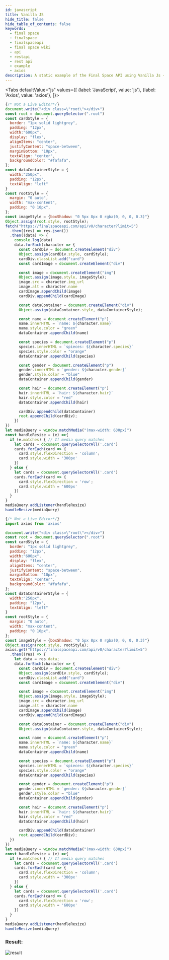 ```yaml
---
id: javascript 
title: Vanilla JS
hide_title: false
hide_table_of_contents: false
keywords:
  - final space
  - finalspace
  - finalspaceapi
  - final space wiki
  - api
  - restapi
  - rest api
  - example
  - axios
description: A static example of the Final Space API using Vanilla Js + Axios.
---
```




<Tabs
  defaultValue="js"
  values={[
    {label: 'JavaScript', value: 'js'},
    {label: 'Axios', value: 'axios'},
  ]}>
  <TabItem value="js">

```js {27,31,39,40,48,53,58,63}
{/* Not a Live Editor*/}
document.write("<div class=\"root\"></div>")
const root = document.querySelector(".root")
const cardStyle = {
  border: "1px solid lightgrey",
  padding: "12px",
  width:"600px",
  display: "flex",
  alignItems: "center",
  justifyContent: "space-between",
  marginBottom: "10px",
  textAlign: "center",
  backgroundColor: "#fafafa",
};
const dataContainerStyle = {
  width:"250px",
  padding: "12px",
  textAlign: "left"
}
const rootStyle = {
  margin: "0 auto",
  width: "max-content",
  padding: "0 10px",
};
const imageStyle = {boxShadow: "0 5px 8px 0 rgba(0, 0, 0, 0.3)"}
Object.assign(root.style, rootStyle);
fetch("https://finalspaceapi.com/api/v0/character?limit=5")
  .then((res) => res.json())
  .then((data) => {
    console.log(data)
    data.forEach(character => {
      const cardDiv = document.createElement("div")
      Object.assign(cardDiv.style, cardStyle);
      cardDiv.classList.add("card")
      const cardImage = document.createElement("div")

      const image = document.createElement("img")
      Object.assign(image.style, imageStyle);
      image.src = character.img_url
      image.alt = character.name
      cardImage.appendChild(image)
      cardDiv.appendChild(cardImage)

      const dataContainer = document.createElement("div")
      Object.assign(dataContainer.style, dataContainerStyle);

      const name = document.createElement("p")
      name.innerHTML = `name: ${character.name}`
      name.style.color = "green"
      dataContainer.appendChild(name)

      const species = document.createElement("p")
      species.innerHTML = `spieces: ${character.species}`
      species.style.color = "orange"
      dataContainer.appendChild(species)

      const gender = document.createElement("p")
      gender.innerHTML = `gender: ${character.gender}`
      gender.style.color = "blue"
      dataContainer.appendChild(gender)

      const hair = document.createElement("p")
      hair.innerHTML = `hair: ${character.hair}`
      hair.style.color = "red"
      dataContainer.appendChild(hair)

      cardDiv.appendChild(dataContainer)
      root.appendChild(cardDiv);
    })
})
let mediaQuery = window.matchMedia("(max-width: 630px)")
const handleResize = (e) =>{
  if (e.matches) { // If media query matches
    let cards = document.querySelectorAll('.card')
    cards.forEach(card => {
      card.style.flexDirection = 'column';
      card.style.width = '300px'
    })
  } else {
    let cards = document.querySelectorAll('.card')
    cards.forEach(card => {
      card.style.flexDirection = 'row';
      card.style.width = '600px'
    })
  }
}
mediaQuery.addListener(handleResize)
handleResize(mediaQuery)

```

  </TabItem>
  <TabItem value="axios">

```js {29,32,40,41,49,54,59,64}
{/* Not a Live Editor*/}
import axios from 'axios'

document.write("<div class=\"root\"></div>")
const root = document.querySelector(".root")
const cardStyle = {
  border: "1px solid lightgrey",
  padding: "12px",
  width:"600px",
  display: "flex",
  alignItems: "center",
  justifyContent: "space-between",
  marginBottom: "10px",
  textAlign: "center",
  backgroundColor: "#fafafa",
};
const dataContainerStyle = {
  width:"250px",
  padding: "12px",
  textAlign: "left"
}
const rootStyle = {
  margin: "0 auto",
  width: "max-content",
  padding: "0 10px",
};
const imageStyle = {boxShadow: "0 5px 8px 0 rgba(0, 0, 0, 0.3)"}
Object.assign(root.style, rootStyle);
axios.get("https://finalspaceapi.com/api/v0/character?limit=5")
  .then((res) => {
    let data = res.data;
    data.forEach(character => {
      const cardDiv = document.createElement("div")
      Object.assign(cardDiv.style, cardStyle);
      cardDiv.classList.add("card")
      const cardImage = document.createElement("div")

      const image = document.createElement("img")
      Object.assign(image.style, imageStyle);
      image.src = character.img_url
      image.alt = character.name
      cardImage.appendChild(image)
      cardDiv.appendChild(cardImage)

      const dataContainer = document.createElement("div")
      Object.assign(dataContainer.style, dataContainerStyle);

      const name = document.createElement("p")
      name.innerHTML = `name: ${character.name}`
      name.style.color = "green"
      dataContainer.appendChild(name)

      const species = document.createElement("p")
      species.innerHTML = `spieces: ${character.species}`
      species.style.color = "orange"
      dataContainer.appendChild(species)

      const gender = document.createElement("p")
      gender.innerHTML = `gender: ${character.gender}`
      gender.style.color = "blue"
      dataContainer.appendChild(gender)

      const hair = document.createElement("p")
      hair.innerHTML = `hair: ${character.hair}`
      hair.style.color = "red"
      dataContainer.appendChild(hair)

      cardDiv.appendChild(dataContainer)
      root.appendChild(cardDiv);
  })
})
let mediaQuery = window.matchMedia("(max-width: 630px)")
const handleResize = (e) =>{
  if (e.matches) { // If media query matches
    let cards = document.querySelectorAll('.card')
    cards.forEach(card => {
      card.style.flexDirection = 'column';
      card.style.width = '300px'
    })
  } else {
    let cards = document.querySelectorAll('.card')
    cards.forEach(card => {
      card.style.flexDirection = 'row';
      card.style.width = '600px'
    })
  }
}
mediaQuery.addListener(handleResize)
handleResize(mediaQuery)

```

  </TabItem>
</Tabs>

### Result:

![result](/img/assets/vanillaJsResult.webp)
